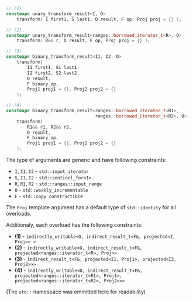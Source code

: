 
```cpp
// (1)
constexpr unary_transform_result<I, O>
	transform( I first1, S last1, O result, F op, Proj proj = {} );

// (2)
constexpr unary_transform_result<ranges::borrowed_iterator_t<R>, O>
    transform( R&& r, O result, F op, Proj proj = {} );

// (3)
constexpr binary_transform_result<I1, I2, O>
    transform(
		I1 first1, S1 last1,
		I2 first2, S2 last2,
		O result,
		F binary_op,
		Proj1 proj1 = {}, Proj2 proj2 = {}
	);

// (4)
constexpr binary_transform_result<ranges::borrowed_iterator_t<R1>,
                                  ranges::borrowed_iterator_t<R2>, O>
    transform(
		R1&& r1, R2&& r2,
		O result,
		F binary_op,
		Proj1 proj1 = {}, Proj2 proj2 = {}
	);
```

The type of arguments are generic and have following constraints:
- `I`, `I1`, `I2` - `std::input_iterator`
- `S`, `I1`, `I2` - `std::sentinel_for<I>`
- `R`, `R1`, `R2` - `std::ranges::input_range`
- `O` - `std::weakly_incrementable`
- `F` - `std::copy_constructible`

The `Proj` template argument has a default type of `std::identity` for all overloads.

Additionaly, each overload has the following constraints:
- **(1)** - `indirectly_writable<O, indirect_result_t<F&, projected<I, Proj>> >`
- **(2)** - `indirectly_writable<O, indirect_result_t<F&, projected<ranges::iterator_t<R>, Proj>>`
- **(3)** - `indirect_result_t<F&, projected<I1, Proj1>, projected<I2, Proj2>>>`
- **(4)** - `indirectly_writable<O, indirect_result_t<F&, projected<ranges::iterator_t<R1>, Proj1>, projected<ranges::iterator_t<R2>, Proj2>>>`

(The `std::` namespace was ommitted here for readability)
